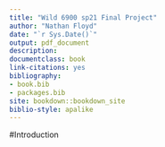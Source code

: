 ```yaml
--- 
title: "Wild 6900 sp21 Final Project"
author: "Nathan Floyd"
date: "`r Sys.Date()`"
output: pdf_document
description:
documentclass: book
link-citations: yes
bibliography:
- book.bib
- packages.bib
site: bookdown::bookdown_site
biblio-style: apalike
---
```

#Introduction

 